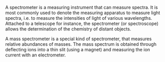 {{rfc}}
A spectrometer is a measuring instrument that can measure spectra. It is most commonly used to denote the measuring apparatus to measure light spectra, i.e. to measure the intensities of light of various wavelengths. Attached to a telescope for instance, the spectrometer (or spectroscope) allows the determination of the chemistry of distant objects.

A mass spectrometer is a special kind of spectrometer, that measures relative abundances of masses. The mass spectrum is obtained through deflecting ions into a thin slit (using a magnet) and measuring the ion current with an electrometer.